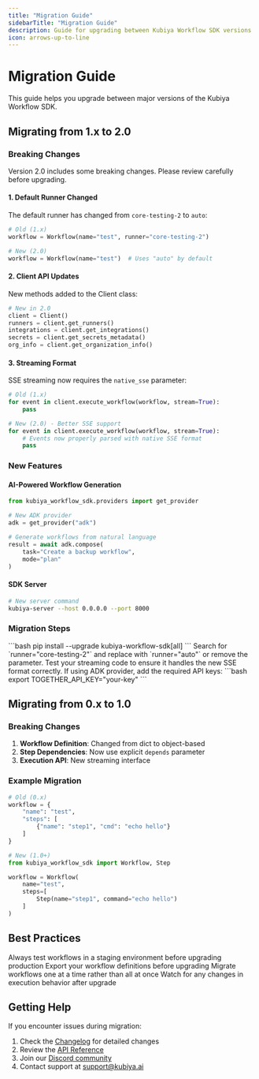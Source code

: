 ```yaml
---
title: "Migration Guide"
sidebarTitle: "Migration Guide"
description: Guide for upgrading between Kubiya Workflow SDK versions
icon: arrows-up-to-line
---
```


# Migration Guide

This guide helps you upgrade between major versions of the Kubiya Workflow SDK.

## Migrating from 1.x to 2.0

### Breaking Changes

<Warning>
Version 2.0 includes some breaking changes. Please review carefully before upgrading.
</Warning>

#### 1. Default Runner Changed

The default runner has changed from `core-testing-2` to `auto`:

```python
# Old (1.x)
workflow = Workflow(name="test", runner="core-testing-2")

# New (2.0)
workflow = Workflow(name="test")  # Uses "auto" by default
```

#### 2. Client API Updates

New methods added to the Client class:

```python
# New in 2.0
client = Client()
runners = client.get_runners()
integrations = client.get_integrations()
secrets = client.get_secrets_metadata()
org_info = client.get_organization_info()
```

#### 3. Streaming Format

SSE streaming now requires the `native_sse` parameter:

```python
# Old (1.x)
for event in client.execute_workflow(workflow, stream=True):
    pass

# New (2.0) - Better SSE support
for event in client.execute_workflow(workflow, stream=True):
    # Events now properly parsed with native SSE format
    pass
```

### New Features

#### AI-Powered Workflow Generation

```python
from kubiya_workflow_sdk.providers import get_provider

# New ADK provider
adk = get_provider("adk")

# Generate workflows from natural language
result = await adk.compose(
    task="Create a backup workflow",
    mode="plan"
)
```

#### SDK Server

```bash
# New server command
kubiya-server --host 0.0.0.0 --port 8000
```

### Migration Steps

<Steps>
  <Step title="Update Dependencies">
    ```bash
    pip install --upgrade kubiya-workflow-sdk[all]
    ```
  </Step>
  
  <Step title="Update Runner References">
    Search for `runner="core-testing-2"` and replace with `runner="auto"` or remove the parameter.
  </Step>
  
  <Step title="Test Streaming">
    Test your streaming code to ensure it handles the new SSE format correctly.
  </Step>
  
  <Step title="Add API Keys">
    If using ADK provider, add the required API keys:
    ```bash
    export TOGETHER_API_KEY="your-key"
    ```
  </Step>
</Steps>

## Migrating from 0.x to 1.0

### Breaking Changes

1. **Workflow Definition**: Changed from dict to object-based
2. **Step Dependencies**: Now use explicit `depends` parameter
3. **Execution API**: New streaming interface

### Example Migration

```python
# Old (0.x)
workflow = {
    "name": "test",
    "steps": [
        {"name": "step1", "cmd": "echo hello"}
    ]
}

# New (1.0+)
from kubiya_workflow_sdk import Workflow, Step

workflow = Workflow(
    name="test",
    steps=[
        Step(name="step1", command="echo hello")
    ]
)
```

## Best Practices

<CardGroup cols={2}>
  <Card title="Test Thoroughly" icon="flask">
    Always test workflows in a staging environment before upgrading production
  </Card>
  <Card title="Backup Workflows" icon="database">
    Export your workflow definitions before upgrading
  </Card>
  <Card title="Update Gradually" icon="stairs">
    Migrate workflows one at a time rather than all at once
  </Card>
  <Card title="Monitor Execution" icon="chart-line">
    Watch for any changes in execution behavior after upgrade
  </Card>
</CardGroup>

## Getting Help

If you encounter issues during migration:

1. Check the [Changelog](/changelog) for detailed changes
2. Review the [API Reference](/api-reference/client)
3. Join our [Discord community](https://discord.gg/kubiya)
4. Contact support at support@kubiya.ai 